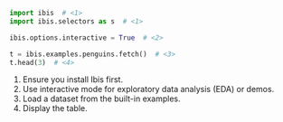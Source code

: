 ```python
import ibis  # <1>
import ibis.selectors as s  # <1>

ibis.options.interactive = True  # <2>

t = ibis.examples.penguins.fetch()  # <3>
t.head(3)  # <4>
```

1. Ensure you install Ibis first.
2. Use interactive mode for exploratory data analysis (EDA) or demos.
3. Load a dataset from the built-in examples.
4. Display the table.
